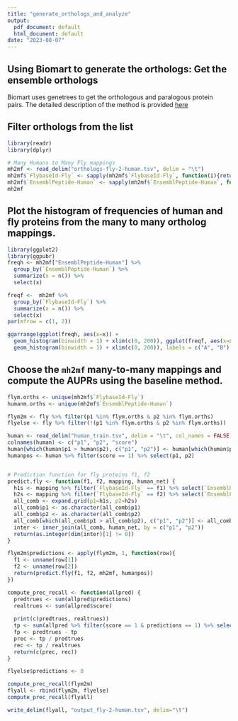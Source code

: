 ```yaml
---
title: "generate_orthologs_and_analyze"
output:
  pdf_document: default
  html_document: default
date: "2023-08-07"
---
```


## Using Biomart to generate the orthologs: Get the ensemble orthologs

Biomart uses genetrees to get the orthologous and paralogous protein pairs. The detailed description of the method is provided [here](https://www.ensembl.org/Help/View?id=135)

## Filter orthologs from the list
```r
library(readr)
library(dplyr)

# Many Humans to Many Fly mappings
mh2mf <- read_delim("orthologs-fly-2-human.tsv", delim = "\t")
mh2mf$`FlybaseId-Fly` <- sapply(mh2mf$`FlybaseId-Fly`, function(i){return(paste("7227.", i, sep = ""))})
mh2mf$`EnsemblPeptide-Human` <- sapply(mh2mf$`EnsemblPeptide-Human`, function(i){return(paste("9606.", i, sep = ""))})
mh2mf
```


## Plot the histogram of frequencies of human and fly proteins from the many to many ortholog mappings.
```r
library(ggplot2)
library(ggpubr)
freqh <- mh2mf["EnsemblPeptide-Human"] %>% 
  group_by(`EnsemblPeptide-Human`) %>% 
  summarize(x = n()) %>% 
  select(x) 

freqf <-  mh2mf %>% 
  group_by(`FlybaseId-Fly`) %>% 
  summarize(x = n()) %>% 
  select(x) 
par(mfrow = c(1, 2))

ggarrange(ggplot(freqh, aes(x=x)) +
  geom_histogram(binwidth = 1) + xlim(c(0, 200)), ggplot(freqf, aes(x=x)) +
  geom_histogram(binwidth = 1) + xlim(c(0, 200)), labels = c("A", "B"))
```


## Choose the `mh2mf` many-to-many mappings and compute the AUPRs using the baseline method.
```r
flym.orths <- unique(mh2mf$`FlybaseId-Fly`)
humanm.orths <- unique(mh2mf$`EnsemblPeptide-Human`)

flym2m <- fly %>% filter(p1 %in% flym.orths & p2 %in% flym.orths)
flyelse <- fly %>% filter(!(p1 %in% flym.orths & p2 %in% flym.orths))

human <- read_delim("human_train.tsv", delim = "\t", col_names = FALSE)
colnames(human) <- c("p1", "p2", "score")
human[which(human$p1 > human$p2), c("p1", "p2")] <- human[which(human$p1 > human$p2), c("p2", "p1")] 
humanpos <- human %>% filter(score == 1) %>% select(p1, p2)


# Prediction function for fly proteins f1, f2
predict.fly <- function(f1, f2, mapping, human_net) {
  h1s <- mapping %>% filter(`FlybaseId-Fly` == f1) %>% select(`EnsemblPeptide-Human`) %>% pull()
  h2s <- mapping %>% filter(`FlybaseId-Fly` == f2) %>% select(`EnsemblPeptide-Human`) %>% pull()
  all_comb <- expand.grid(p1=h1s, p2=h2s)
  all_comb$p1 <- as.character(all_comb$p1)
  all_comb$p2 <- as.character(all_comb$p2)
  all_comb[which(all_comb$p1 > all_comb$p2), c("p1", "p2")] <- all_comb[which(all_comb$p1 > all_comb$p2), c("p2", "p1")]
  inter <- inner_join(all_comb, human_net, by = c("p1", "p2"))
  return(as.integer(dim(inter)[1] != 0))
}

flym2m$predictions <- apply(flym2m, 1, function(row){
  f1 <- unname(row[1])
  f2 <- unname(row[2])
  return(predict.fly(f1, f2, mh2mf, humanpos))
})

compute_prec_recall <- function(allpred) {
  predtrues <- sum(allpred$predictions)
  realtrues <- sum(allpred$score)
  
  print(c(predtrues, realtrues))
  tp <- sum(allpred %>% filter(score == 1 & predictions == 1) %>% select(predictions) %>% pull())
  fp <- predtrues - tp
  prec <- tp / predtrues
  rec <- tp / realtrues
  return(c(prec, rec))
}

flyelse$predictions <- 0

compute_prec_recall(flym2m)
flyall <- rbind(flym2m, flyelse)
compute_prec_recall(flyall)

write_delim(flyall, "output_fly-2-human.tsv", delim="\t")
```

